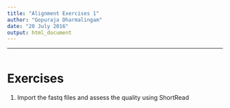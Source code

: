 ```yaml
---
title: "Alignment Exercises 1"
author: "Gopuraja Dharmalingam"
date: "20 July 2016"
output: html_document
---
```


----
```r

```


# Exercises

1. Import the fastq files and assess the quality using ShortRead
